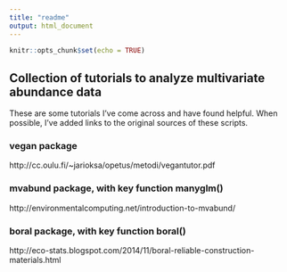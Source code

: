 ```yaml
---
title: "readme"
output: html_document
---
```


```r
knitr::opts_chunk$set(echo = TRUE)
```

## Collection of tutorials to analyze multivariate abundance data

These are some tutorials I've come across and have found helpful.  When possible, I've added links to the original sources of these scripts.

### vegan package
http://cc.oulu.fi/~jarioksa/opetus/metodi/vegantutor.pdf






### mvabund package, with key function manyglm()
http://environmentalcomputing.net/introduction-to-mvabund/




### boral package, with key function boral()
http://eco-stats.blogspot.com/2014/11/boral-reliable-construction-materials.html
